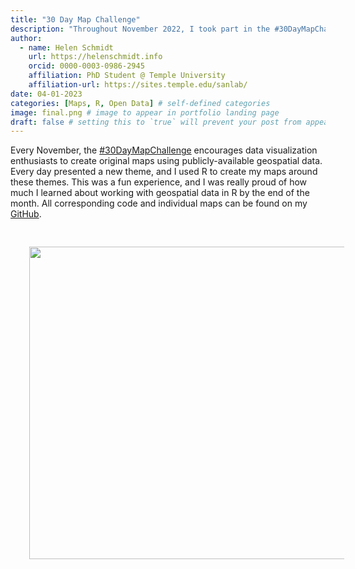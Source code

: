 ```yaml
---
title: "30 Day Map Challenge"
description: "Throughout November 2022, I took part in the #30DayMapChallenge, a month-long challenge to create original maps using geospatial data. Check out the results!"
author:
  - name: Helen Schmidt
    url: https://helenschmidt.info
    orcid: 0000-0003-0986-2945
    affiliation: PhD Student @ Temple University
    affiliation-url: https://sites.temple.edu/sanlab/ 
date: 04-01-2023
categories: [Maps, R, Open Data] # self-defined categories
image: final.png # image to appear in portfolio landing page
draft: false # setting this to `true` will prevent your post from appearing on your listing page until you're ready!
---
```


Every November, the [#30DayMapChallenge](https://30daymapchallenge.com/) encourages data visualization enthusiasts to create original maps using publicly-available geospatial data.
Every day presented a new theme, and I used R to create my maps around these themes.
This was a fun experience, and I was really proud of how much I learned about working with geospatial data in R by the end of the month.
All corresponding code and individual maps can be found on my [GitHub](https://github.com/hschmidt12/30DayMapChallenge-2022).

<img src="final.png" width="800" height="500" style="float: left; position: relative; top: 0px; padding: 30px;"/>
